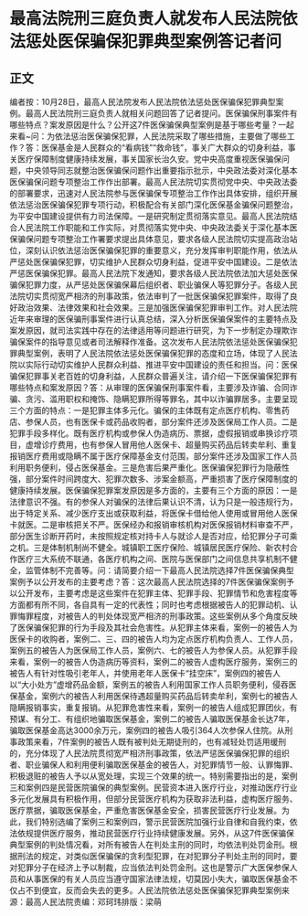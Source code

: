 # 最高法院刑三庭负责人就发布人民法院依法惩处医保骗保犯罪典型案例答记者问
## 正文
编者按：10月28日，最高人民法院发布人民法院依法惩处医保骗保犯罪典型案例。最高人民法院刑三庭负责人就相关问题回答了记者提问。医保骗保刑事案件有哪些特点？案发原因是什么？公开这7件医保骗保典型案例是基于哪些考量？一起来看~问：为依法惩治医保骗保犯罪，人民法院采取了哪些措施，主要做了哪些工作？答：医保基金是人民群众的“看病钱”“救命钱”，事关广大群众的切身利益，事关医疗保障制度健康持续发展，事关国家长治久安。党中央高度重视医保骗保问题，中央领导同志就整治医保骗保问题作出重要指示批示，中央政法委对深化基本医保骗保问题专项整治工作作出部署。最高人民法院切实贯彻党中央、中央政法委的部署要求，迅速对人民法院参与医保骗保专项整治工作作出具体安排，组织开展依法惩治医保骗保犯罪专项行动，积极配合有关部门深化医保基金骗保问题整治，为平安中国建设提供有力司法保障。一是研究制定贯彻落实意见。最高人民法院结合人民法院工作职能和工作实际，对贯彻落实党中央、中央政法委关于深化基本医保骗保问题专项整治工作署要求提出具体意见，要求各级人民法院切实提高政治站位，深刻认识依法惩治医保骗保犯罪的重要意义，充分发挥审判职能作用，依法从严惩处医保骗保犯罪，切实维护人民群众切身利益，促进平安中国建设。二是依法严惩医保骗保犯罪。最高人民法院下发通知，要求各级人民法院依法加大惩处医保骗保犯罪力度，从严惩处医保骗保幕后组织者、职业骗保人等犯罪分子。各级人民法院切实贯彻宽严相济的刑事政策，依法审判了一批医保骗保犯罪案件，取得了良好政治效果、法律效果和社会效果。三是加强医保骗保犯罪审判工作。对人民法院近年来审理的医保骗刑事案件进行认真总结，深入分析医保骗保案件的主要特点及案发原因，就司法实践中存在的法律适用等问题进行研究，为下一步制定办理欺诈骗保案件的指导意见或者司法解释作准备。这次发布人民法院依法惩处医保骗保犯罪典型案例，表明了人民法院依法惩处医保骗保犯罪的态度和立场，体现了人民法院以实际行动切实维护人民群众利益、推进平安中国建设的责任和担当。问：医保骗保犯罪事关老百姓的切身利益，人民群众普遍关注，请介绍一下医保骗保犯罪有哪些特点和案发原因？答：从审理的医保骗保刑事案件看，主要涉及诈骗、合同诈骗、贪污、滥用职权和掩饰、隐瞒犯罪所得等罪名，其中以诈骗罪居多。主要呈现三个方面的特点：一是犯罪主体多元化。骗保的主体既有定点医疗机构、零售药店、参保人员，也有医保卡或药品收购者，部分案件还涉及医保局工作人员。二是犯罪手段多样化。既有医疗机构或参保人伪造病历、票据，虚假报销或串换诊疗项目，虚增诊疗费用，也有参保人冒用他人医保卡、超量购买药品后转卖牟利、重复报销医疗费用或隐瞒不属于医疗保障基金支付范围，部分案件还涉及国家工作人员利用职务便利，侵占医保基金。三是危害后果严重化。医保骗保犯罪行为隐蔽性强，部分案件时间跨度大、犯罪次数多、涉案金额高，严重损害了医疗保障制度的健康持续发展。医保骗保犯罪案发原因是多方面的，主要有三个方面的原因：一是法律意识不强。有的参保人对骗保的法律后果认识不清，认为只是一般违规行为，出于特定关系、减少医疗支出或获取利益，将医保卡借给他人使用或冒用他人医保卡就医。二是审核把关不严。医保经办和报销审核机构对医保报销材料审查不严，部分医生诊断开药时，未按照规定核对持卡人与就诊人是否对应，给犯罪分子可乘之机。三是体制机制尚不健全。城镇职工医疗保险、城镇居民医疗保险、新农村合作医疗三大系统不联通，各医疗机构之间、医院与医保部门之间信息共享机制不健全，监管体制不完善等。问：请简要介绍一下最高人民法院选择7件医保骗保典型案例予以公开发布的主要考虑？答：这次最高人民法院选择的7件医保骗保案例予以公开发布，主要考虑是这些案件在犯罪主体、犯罪手段、犯罪情节和危害程度等方面都有所不同，各自具有一定的代表性；同时也考虑根据被告人的犯罪动机、认罪悔罪程度，对被告人的判处体现宽严相济的刑事政策。这些案例从多个角度反映了医保骗保犯罪的行为手段及其社会危害性。从犯罪主体来看，案例一的被告人为医保卡的收购者，案例二、三、四的被告人均为定点医疗机构负责人、工作人员，案例五的被告人为医保局工作人员，案例六、七的被告人为参保人员。从犯罪手段来看，案例一的被告人伪造病历等资料，案例二的被告人虚构医疗服务，案例三的被告人有针对性吸引老年人，并使用老年人医保卡“挂空床”，案例四的被告人以“大小处方”虚增药品金额，案例五的被告人利用国家工作人员职务便利，侵吞医保基金，案例六的被告人利用医保待遇超量购买药品后转卖牟利，案例七的被告人隐瞒报销事实，重复报销。从犯罪危害性来看，案例一的被告人组成犯罪团伙，有预谋、有分工、有组织地骗取医保基金，案例二的被告人骗取医保基金长达7年，骗取医保基金高达3000余万元，案例四的被告人吸引364人次参保人住院。从刑事政策来看，7件案例的被告人既有被判处无期徒刑的，也有减轻处罚适用缓刑的，充分体现了人民法院贯彻宽严相济刑事政策，依法严惩医保骗保犯罪的组织者、职业骗保人和利用便利骗取医保基金的被告人，对犯罪情节一般、认罪悔罪、积极退赃的被告人予以从宽处理，实现三个效果的统一。特别需要指出的是，案例三和案例四是民营医院骗保的典型案例。民营资本进入医疗行业，对推动医疗行业多元化发展具有积极作用，但部分民营医疗机构为获取非法利益，虚构医疗服务、医疗票据，骗取医保基金，严重危害医保基金安全，损害民营医疗行业发展。为此，我们特别选编了案例三和案例四，警示民营医院加强行业自律和自我约束，依法依规提供医疗服务，推动民营医疗行业持续健康发展。另外，从这7件医保骗保典型案例的判处情况看，对所有被告人在判处主刑的同时，均依法判处罚金刑。根据刑法的规定，对类似医保骗保的贪利型犯罪，在对犯罪分子判处主刑的同时，要对犯罪分子在经济上予以制裁，应当依法判处罚金刑。这也是警示广大医保参保人员和从事医保的有关人员应当遵守国家法律法规，切莫因小失大，骗取医保基金不仅占不到便宜，反而会失去的更多。人民法院依法惩处医保骗保犯罪典型案例来源：最高人民法院责编：邓珂玮排版：梁萌
